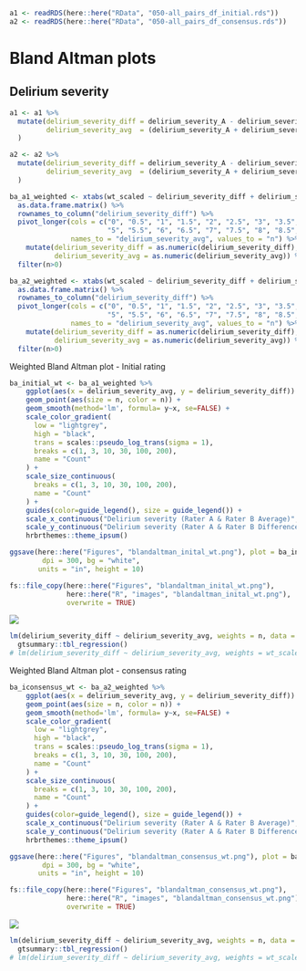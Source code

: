 



```r

a1 <- readRDS(here::here("RData", "050-all_pairs_df_initial.rds"))
a2 <- readRDS(here::here("RData", "050-all_pairs_df_consensus.rds"))
```

# Bland Altman plots

## Delirium severity

```r
a1 <- a1 %>%
  mutate(delirium_severity_diff = delirium_severity_A - delirium_severity_B,
         delirium_severity_avg  = (delirium_severity_A + delirium_severity_B)/2
  )

a2 <- a2 %>%
  mutate(delirium_severity_diff = delirium_severity_A - delirium_severity_B,
         delirium_severity_avg  = (delirium_severity_A + delirium_severity_B)/2
  )
```



```r
ba_a1_weighted <- xtabs(wt_scaled ~ delirium_severity_diff + delirium_severity_avg, data = a1) %>% 
  as.data.frame.matrix() %>%
  rownames_to_column("delirium_severity_diff") %>% 
  pivot_longer(cols = c("0", "0.5", "1", "1.5", "2", "2.5", "3", "3.5", "4", "4.5", 
                        "5", "5.5", "6", "6.5", "7", "7.5", "8", "8.5", "9"), 
               names_to = "delirium_severity_avg", values_to = "n") %>%
    mutate(delirium_severity_diff = as.numeric(delirium_severity_diff),
           delirium_severity_avg = as.numeric(delirium_severity_avg)) %>%
  filter(n>0)

ba_a2_weighted <- xtabs(wt_scaled ~ delirium_severity_diff + delirium_severity_avg, data = a2) %>% 
  as.data.frame.matrix() %>%
  rownames_to_column("delirium_severity_diff") %>% 
  pivot_longer(cols = c("0", "0.5", "1", "1.5", "2", "2.5", "3", "3.5", "4", "4.5", 
                        "5", "5.5", "6", "6.5", "7", "7.5", "8", "8.5", "9"), 
               names_to = "delirium_severity_avg", values_to = "n") %>%
    mutate(delirium_severity_diff = as.numeric(delirium_severity_diff),
           delirium_severity_avg = as.numeric(delirium_severity_avg)) %>%
  filter(n>0)

```

Weighted Bland Altman plot - Initial rating

```r

ba_initial_wt <- ba_a1_weighted %>%
    ggplot(aes(x = delirium_severity_avg, y = delirium_severity_diff)) +
    geom_point(aes(size = n, color = n)) +
    geom_smooth(method='lm', formula= y~x, se=FALSE) +
    scale_color_gradient(
      low = "lightgrey",
      high = "black",
      trans = scales::pseudo_log_trans(sigma = 1),
      breaks = c(1, 3, 10, 30, 100, 200),
      name = "Count"
    ) +
    scale_size_continuous(
      breaks = c(1, 3, 10, 30, 100, 200),
      name = "Count"
    ) +
    guides(color=guide_legend(), size = guide_legend()) +
    scale_x_continuous("Delirium severity (Rater A & Rater B Average)", breaks = seq(0, 10, 2)) +
    scale_y_continuous("Delirium severity (Rater A & Rater B Difference)", breaks = seq(-6, 6, 2), limits = c(-5, 5)) +
    hrbrthemes::theme_ipsum()
```

```r
ggsave(here::here("Figures", "blandaltman_inital_wt.png"), plot = ba_initial_wt, 
        dpi = 300, bg = "white",
       units = "in", height = 10)

fs::file_copy(here::here("Figures", "blandaltman_inital_wt.png"), 
              here::here("R", "images", "blandaltman_inital_wt.png"),
              overwrite = TRUE)
```

![](images/blandaltman_inital_wt.png)


```r
lm(delirium_severity_diff ~ delirium_severity_avg, weights = n, data = ba_a1_weighted) %>% 
  gtsummary::tbl_regression()
# lm(delirium_severity_diff ~ delirium_severity_avg, weights = wt_scaled, data = a1)

```

Weighted Bland Altman plot - consensus rating

```r

ba_iconsensus_wt <- ba_a2_weighted %>%
    ggplot(aes(x = delirium_severity_avg, y = delirium_severity_diff)) +
    geom_point(aes(size = n, color = n)) +
    geom_smooth(method='lm', formula= y~x, se=FALSE) +
    scale_color_gradient(
      low = "lightgrey",
      high = "black",
      trans = scales::pseudo_log_trans(sigma = 1),
      breaks = c(1, 3, 10, 30, 100, 200),
      name = "Count"
    ) +
    scale_size_continuous(
      breaks = c(1, 3, 10, 30, 100, 200),
      name = "Count"
    ) +
    guides(color=guide_legend(), size = guide_legend()) +
    scale_x_continuous("Delirium severity (Rater A & Rater B Average)", breaks = seq(0, 10, 2)) +
    scale_y_continuous("Delirium severity (Rater A & Rater B Difference)", breaks = seq(-6, 6, 2), limits = c(-5, 5)) +
    hrbrthemes::theme_ipsum()
```

```r
ggsave(here::here("Figures", "blandaltman_consensus_wt.png"), plot = ba_iconsensus_wt, 
        dpi = 300, bg = "white",
       units = "in", height = 10)

fs::file_copy(here::here("Figures", "blandaltman_consensus_wt.png"), 
              here::here("R", "images", "blandaltman_consensus_wt.png"),
              overwrite = TRUE)
```

![](images/blandaltman_consensus_wt.png)

```r
lm(delirium_severity_diff ~ delirium_severity_avg, weights = n, data = ba_a2_weighted) %>% 
  gtsummary::tbl_regression()
# lm(delirium_severity_diff ~ delirium_severity_avg, weights = wt_scaled, data = a2)

```



